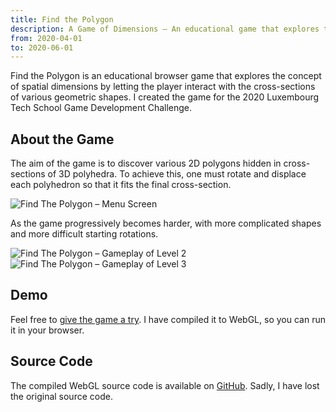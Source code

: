 ```yaml
---
title: Find the Polygon
description: A Game of Dimensions – An educational game that explores the concept of spatial dimensions through the interaction with cross-sections of various polyhedra
from: 2020-04-01
to: 2020-06-01
---
```



Find the Polygon is an educational browser game that explores the concept of spatial dimensions by letting the player interact with the cross-sections of various geometric shapes. I created the game for the 2020 Luxembourg Tech School Game Development Challenge.

## About the Game

The aim of the game is to discover various 2D polygons hidden in cross-sections of 3D polyhedra. To achieve this, one must rotate and displace each polyhedron so that it fits the final cross-section.

<Image src={menu} alt="Find The Polygon – Menu Screen" />

As the game progressively becomes harder, with more complicated shapes and more difficult starting rotations.

<Image src={lvl2} alt="Find The Polygon – Gameplay of Level 2" />
<Image src={lvl3} alt="Find The Polygon – Gameplay of Level 3" />

## Demo

Feel free to [give the game a try](https://find-the-polygon.vercel.app). I have compiled it to WebGL, so you can run it in your browser.

## Source Code

The compiled WebGL source code is available on [GitHub](https://github.com/nico-bachner/find-the-polygon). Sadly, I have lost the original source code.
